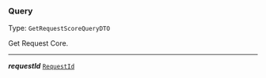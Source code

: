 


### Query

Type: `GetRequestScoreQueryDTO`

Get Request Core.



---

***requestId*** [`RequestId`](#requestid)
